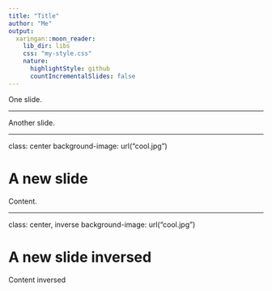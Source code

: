 ```yaml
---
title: "Title"
author: "Me"
output:
  xaringan::moon_reader:
    lib_dir: libs
    css: "my-style.css"
    nature:
      highlightStyle: github
      countIncrementalSlides: false
---
```


One slide.

---

Another slide.

---

class: center
background-image: url("cool.jpg")

# A new slide

Content.

---

class: center, inverse
background-image: url("cool.jpg")

# A new slide inversed

Content inversed


